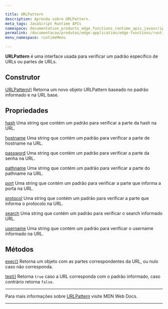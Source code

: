 ```yaml
---

title: URLPattern
description: Aprenda sobre URLPattern.
meta_tags: JavaScript Runtime APIs
namespace: documentation_products_edge_functions_runtime_apis_javascript_url_pattern
permalink: /documentacao/produtos/edge-application/edge-functions/runtime-apis/javascript/url-pattern/
menu_namespace: runtimeMenu

---
```


**URLPattern** é uma interface usada para verificar um padrão específico de URLs ou partes de URLs.

## Construtor

[URLPattern()](https://developer.mozilla.org/en-US/docs/Web/API/URLPattern/URLPattern)
Retorna um novo objeto URLPattern baseado no padrão informado e na URL base.

## Propriedades

[hash](https://developer.mozilla.org/en-US/docs/Web/API/URLPattern/URLPattern)
Uma string que contém um padrão para verificar a parte da hash na URL.

[hostname](https://developer.mozilla.org/en-US/docs/Web/API/URLPattern/hostname)
Uma string que contém um padrão para verificar a parte de hostname na URL.

[password](https://developer.mozilla.org/en-US/docs/Web/API/URLPattern/password)
Uma string que contém um padrão para verificar a parte da senha na URL.

[pathname](https://developer.mozilla.org/en-US/docs/Web/API/URLPattern/pathname)
Uma string que contém um padrão para verificar a parte do pathname na URL.

[port](https://developer.mozilla.org/en-US/docs/Web/API/URLPattern/port)
Uma string que contém um padrão para verificar a parte que informa a porta na URL.

[protocol](https://developer.mozilla.org/en-US/docs/Web/API/URLPattern/protocol)
Uma string que contém um padrão para verificar a parte que informa o protocolo na URL.

[search](https://developer.mozilla.org/en-US/docs/Web/API/URLPattern/search)
Uma string que contém um padrão para verificar o search informado URL.

[username](https://developer.mozilla.org/en-US/docs/Web/API/URLPattern/username)
Uma string que contém um padrão para verificar o username informado na URL.

## Métodos

[exec()](https://developer.mozilla.org/en-US/docs/Web/API/URLPattern/exec)
Retorna um objeto com as partes correspondentes da URL, ou nulo caso não corresponda.

[test()](https://developer.mozilla.org/en-US/docs/Web/API/URLPattern/test)
Retorna `true` caso a URL corresponda com o padrão informado, caso contrário retorna `false`.

---

Para mais informações sobre [URLPattern](https://developer.mozilla.org/en-US/docs/Web/API/URLPattern) visite MDN Web Docs.





---

